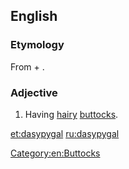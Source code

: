 ==English==

===Etymology===
From {{etyl|grc|en}} {{m|grc|δασύς||hairy, dense}} + {{m|grc|πυγή||buttocks}}.

===Adjective===
{{en-adj}}

# {{lb|en|nonce}} Having [[hairy]] [[butt]]ocks.

[[Category:en:Buttocks]]

[[et:dasypygal]]
[[ru:dasypygal]]